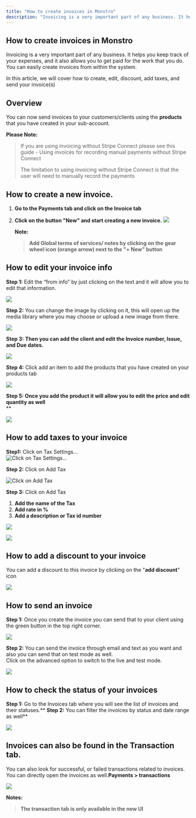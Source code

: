 ```yaml
---
title: "How to create invoices in Monstro"
description: "Invoicing is a very important part of any business. It helps you keep track of your expenses, and it also allows you to get paid for the work that you do."
---
```

## How to create invoices in Monstro

Invoicing is a very important part of any business. It helps you keep track of your expenses, and it also allows you to get paid for the work that you do. You can easily create invoices from within the system.

In this article, we will cover how to create, edit, discount, add taxes, and send your invoice(s)


## Overview

You can now send invoices to your customers/clients using the **products** that you have created in your sub-account.

**Please Note:**
>If you are using invoicing without Stripe Connect please see this guide - Using invoices for recording manual payments without Stripe Connect 
>
>The limitation to using invoicing without Stripe Connect is that the user will need to manually record the payments

## How to create a new invoice.

1.  **Go to the Payments tab and click on the Invoice tab**
    
2.  **Click on the button "New" and start creating a new invoice.**
     ![](https://s3.amazonaws.com/cdn.freshdesk.com/data/helpdesk/attachments/production/48295684124/original/o8JIhScbKsJJ4rdKJvjjJiTXG2vCbLNgTw.png?1683126566)
      
      
    **Note:**
    
    >**Add Global terms of services/ notes by clicking on the gear wheel icon (orange arrow) next to the "+ New" button** 

## How to edit your invoice info

**Step 1:**  Edit the “from info” by just clicking on the text and it will allow you to edit that information.  

![](https://s3.amazonaws.com/cdn.freshdesk.com/data/helpdesk/attachments/production/48189118323/original/i55oqo8Exy4InrVRO1VUgQx57NhlOppPBA.png?1644520846)

**Step 2:**  You can change the image by clicking on it, this will open up the media library where you may choose or upload a new image from there.

  
![](https://s3.amazonaws.com/cdn.freshdesk.com/data/helpdesk/attachments/production/48189118316/original/zNv44n1njtS4kJZj0FIdXI3d3w3WsMSxPQ.png?1644520844)

**Step 3:** **Then you can add the client and edit the Invoice number, Issue, and Due dates.**

![](https://s3.amazonaws.com/cdn.freshdesk.com/data/helpdesk/attachments/production/48189508034/original/a-GK6JrGcLypdBYpcF7Y0VWKD7uavRw8Bw.png?1644597978)

**Step 4:**  Click add an item to add the products that you have created on your products tab

![](https://s3.amazonaws.com/cdn.freshdesk.com/data/helpdesk/attachments/production/48189455786/original/_4cKxr4KtRAx0YNTl2KPA-urzKx0_ffnAg.png?1644590904)
  

**Step 5: Once you add the product it will allow you to edit the price and edit quantity as well**  
**

![](https://s3.amazonaws.com/cdn.freshdesk.com/data/helpdesk/attachments/production/48189492869/original/TkJ3cuE2ZufmAewqLdQoDtZ9pe65giug8A.png?1644595130)

## How to add taxes to your invoice

**Step1:**  Click on Tax Settings…  
![Click on Tax Settings…](https://s3.amazonaws.com/cdn.freshdesk.com/data/helpdesk/attachments/production/48189495214/original/-r2mTlvPVoWwWEFBjJHOta2cwdBEvmj9rg.png?1644595523) 

**Step 2:**  Click on Add Tax

![Click on Add Tax](https://s3.amazonaws.com/cdn.freshdesk.com/data/helpdesk/attachments/production/48189495388/original/dQmDYh8f6NAFbwackNAKS_qJqsDENnIONQ.png?1644595576)

**Step 3:**  Click on Add Tax

1.  **Add the name of the Tax**
2.  **Add rate in %**
3.  **Add a description or Tax id number**

![](https://s3.amazonaws.com/cdn.freshdesk.com/data/helpdesk/attachments/production/48189495624/original/C4Q95tLGsljhjp2mV8Dutw-0HbYCXAY70g.png?1644595622)

![](https://s3.amazonaws.com/cdn.freshdesk.com/data/helpdesk/attachments/production/48190165380/original/5E6d3iPNV1ePefWLE5W9riolA5FTH41tBQ.png?1644875572)  
  

## How to add a discount to your invoice

You can add a discount to this invoice by clicking on the "**add discount**" icon

![](https://s3.amazonaws.com/cdn.freshdesk.com/data/helpdesk/attachments/production/48189503863/original/cSNM76KK-kDKkqMW9OTm_BkzJ1M6dINjpw.png?1644597092)

## How to send an invoice

**Step 1:**  Once you create the invoice you can send that to your client using the green button in the top right corner.  

![](https://s3.amazonaws.com/cdn.freshdesk.com/data/helpdesk/attachments/production/48189118315/original/lrBLj06j7mN3tZaqF3R1ZCpbGewMiPxRxw.png?1644520844) 

**Step 2:**  You can send the invoice through email and text as you want and also you can send that on test mode as well.  
Click on the advanced option to switch to the live and test mode.  
  
![](https://s3.amazonaws.com/cdn.freshdesk.com/data/helpdesk/attachments/production/48189508144/original/dMdDQH7FdcMqn9kpDzIdmFBwoyGyn2rF9w.png?1644598007)

## How to check the status of your invoices  

**Step 1:** Go to the Invoices tab where you will see the list of invoices and their statuses.**
**Step 2:** You can filter the invoices by status and date range as well**

![](https://s3.amazonaws.com/cdn.freshdesk.com/data/helpdesk/attachments/production/48295684580/original/a-rTtlcGha6FfQwNGP6l-OG_vK70hsLFwQ.png?1683126642)

## Invoices can also be found in the Transaction tab.

You can also look for successful, or failed transactions related to invoices. You can directly open the invoices as well.**Payments > transactions**

![](https://s3.amazonaws.com/cdn.freshdesk.com/data/helpdesk/attachments/production/48189514063/original/9hVpI6UpRIiXpr4udM0BzxMRzfLRyAmrsw.png?1644598898)
  
**Notes:**
>**The transaction tab is only available in the new UI**